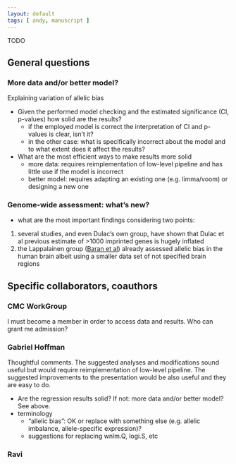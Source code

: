 ```yaml
---
layout: default
tags: [ andy, manuscript ]
---
```


TODO

## General questions

### More data and/or better model?

Explaining variation of allelic bias

* Given the performed model checking and the estimated significance (CI, p-values) how solid are the results?
    * if the employed model is correct the interpretation of CI and p-values is clear, isn't it?
    * in the other case: what is specifically incorrect about the model and to what extent does it affect the results?
* What are the most efficient ways to make results more solid
    * more data: requires reimplementation of low-level pipeline and has little use if the model is incorrect
    * better model: requires adapting an existing one (e.g. limma/voom) or designing a new one

### Genome-wide assessment: what's new?

* what are the most important findings considering two points:
1. several studies, and even Dulac's own group, have shown that Dulac et al previous estimate of >1000 imprinted genes is hugely inflated
1. the Lappalainen group ([Baran et al][Baran et al]) already assessed allelic bias in the human brain albeit using a smaller data set of not specified brain regions


## Specific collaborators, coauthors

### CMC WorkGroup

I must become a member in order to access data and results.  Who can grant me admission?

### Gabriel Hoffman

Thoughtful comments.  The suggested analyses and modifications sound useful but would require reimplementation of low-level pipeline.  The suggested improvements to the presentation would be also useful and they are easy to do.

* Are the regression results solid?  If not: more data and/or better model?  See above.
* terminology
    * "allelic bias": OK or replace with something else (e.g. allelic imbalance, allele-specific expression)?
    * suggestions for replacing wnlm.Q, logi.S, etc

### Ravi

[Baran et al]: https://www.ncbi.nlm.nih.gov/pmc/articles/PMC4484390/
